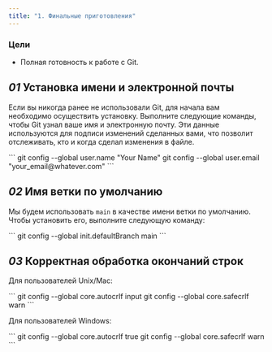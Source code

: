 ```yaml
---
title: "1. Финальные приготовления"
---
```


### Цели

- Полная готовность к работе с Git.

## _01_ Установка имени и электронной почты

Если вы никогда ранее не использовали Git, для начала вам необходимо осуществить установку. Выполните следующие команды, чтобы Git узнал ваше имя и электронную почту. Эти данные используются для подписи изменений сделанных вами, что позволит отслеживать, кто и когда сделал изменения в файле.

<Run>
```
git config --global user.name "Your Name"
git config --global user.email "your_email@whatever.com"
```
</Run>


## _02_ Имя ветки по умолчанию

Мы будем использовать `main` в качестве имени ветки по умолчанию. Чтобы установить его, выполните следующую команду:

<Run>
```
git config --global init.defaultBranch main
```
</Run>


## _03_ Корректная обработка окончаний строк

Для пользователей Unix/Mac:

<Run>
```
git config --global core.autocrlf input
git config --global core.safecrlf warn
```
</Run>

Для пользователей Windows:

<Run>
```
git config --global core.autocrlf true
git config --global core.safecrlf warn
```
</Run>
